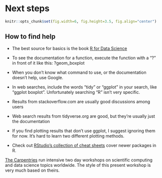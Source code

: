 # Next steps

```r
knitr::opts_chunk$set(fig.width=6, fig.height=3.5, fig.align="center")
```

## How to find help

* The best source for basics is the book [R for Data Science](https://r4ds.had.co.nz/)

* To see the documentation for a function, execute the function with a "?" in front of it like this: ?geom_boxplot

* When you don't know what command to use, or the documentation doesn't help, use Google. 

* In web searches, include the words "tidy" or "ggplot" in your search, like "ggplot boxplot". Unfortunately searching "R" isn't very specific.

* Results from stackoverflow.com are usually good discussions among users

* Web search results from tidyverse.org are good, but they're usually just the documentation

* If you find plotting results that don't use ggplot, I suggest ignoring them for now. It's hard to learn two different plotting methods. 

* Check out [RStudio's collection of cheat sheets](https://www.rstudio.com/resources/cheatsheets/) cover newer packages in R.


[The Carpentries](https://carpentries.org/) run intensive two day workshops on scientific computing and data science topics worldwide. The style of this present workshop is very much based on theirs. 




